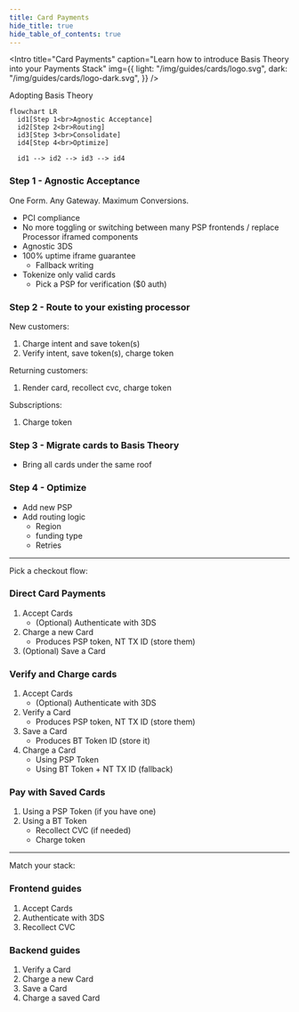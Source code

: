 ```yaml
---
title: Card Payments
hide_title: true
hide_table_of_contents: true
---
```



<Intro
  title="Card Payments"
  caption="Learn how to introduce Basis Theory into your Payments Stack"
  img={{
    light: "/img/guides/cards/logo.svg",
    dark: "/img/guides/cards/logo-dark.svg",
  }}
/>

Adopting Basis Theory

```mermaid
flowchart LR
  id1[Step 1<br>Agnostic Acceptance]
  id2[Step 2<br>Routing]
  id3[Step 3<br>Consolidate]
  id4[Step 4<br>Optimize]

  id1 --> id2 --> id3 --> id4
```


### Step 1 - Agnostic Acceptance

One Form. Any Gateway. Maximum Conversions.

- PCI compliance
- No more toggling or switching between many PSP frontends / replace Processor iframed components
- Agnostic 3DS
- 100% uptime iframe guarantee
  - Fallback writing
- Tokenize only valid cards
  - Pick a PSP for verification ($0 auth)

### Step 2 - Route to your existing processor

New customers:
1. Charge intent and save token(s)
2. Verify intent, save token(s), charge token

Returning customers:
1. Render card, recollect cvc, charge token

Subscriptions:
1. Charge token

### Step 3 - Migrate cards to Basis Theory
- Bring all cards under the same roof

### Step 4 - Optimize
- Add new PSP
- Add routing logic
  - Region
  - funding type
  - Retries


---

Pick a checkout flow:

### Direct Card Payments
1. Accept Cards
   - (Optional) Authenticate with 3DS
2. Charge a new Card
   - Produces PSP token, NT TX ID (store them)
3. (Optional) Save a Card

### Verify and Charge cards
1. Accept Cards
   - (Optional) Authenticate with 3DS
2. Verify a Card
   - Produces PSP token, NT TX ID (store them)
3. Save a Card
   - Produces BT Token ID (store it)
4. Charge a Card
   - Using PSP Token
   - Using BT Token + NT TX ID (fallback)

### Pay with Saved Cards
1. Using a PSP Token (if you have one)
2. Using a BT Token
   - Recollect CVC (if needed)
   - Charge token

---

Match your stack:

### Frontend guides
1. Accept Cards
2. Authenticate with 3DS
3. Recollect CVC

### Backend guides
1. Verify a Card
2. Charge a new Card
3. Save a Card
4. Charge a saved Card
